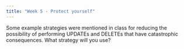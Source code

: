 ```yaml
---
title: "Week 5 - Protect yourself"
---
```


Some example strategies were mentioned in class for reducing the possibility of performing UPDATEs and DELETEs that have catastrophic consequences. What strategy will you use?
